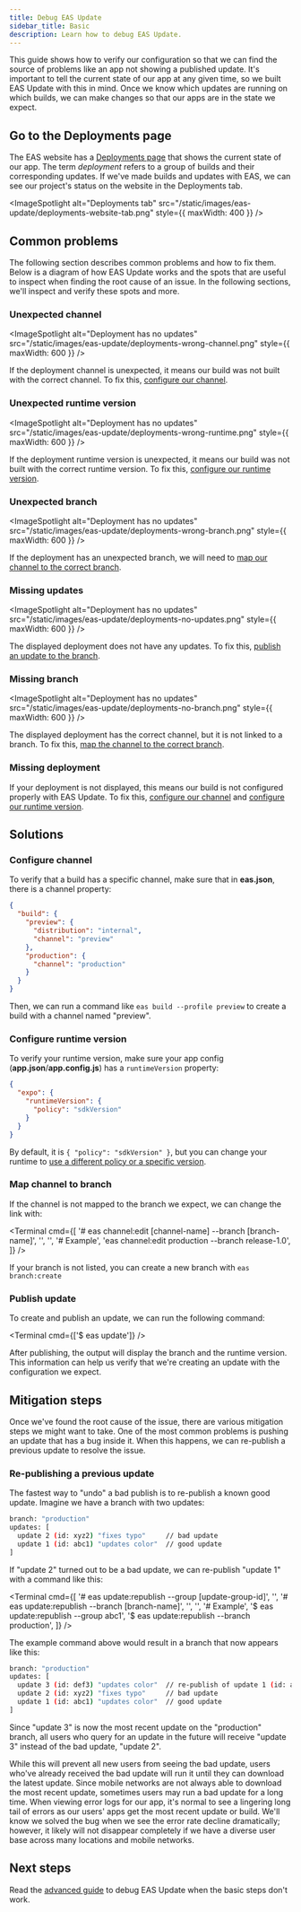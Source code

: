 ```yaml
---
title: Debug EAS Update
sidebar_title: Basic
description: Learn how to debug EAS Update.
---
```



This guide shows how to verify our configuration so that we can find the source of problems like an app not showing a published update. It's important to tell the current state of our app at any given time, so we built EAS Update with this in mind. Once we know which updates are running on which builds, we can make changes so that our apps are in the state we expect.

## Go to the Deployments page

The EAS website has a [Deployments page](https://expo.dev/accounts/[account]/projects/[project]/deployments) that shows the current state of our app. The term _deployment_ refers to a group of builds and their corresponding updates. If we've made builds and updates with EAS, we can see our project's status on the website in the Deployments tab.

<ImageSpotlight
  alt="Deployments tab"
  src="/static/images/eas-update/deployments-website-tab.png"
  style={{ maxWidth: 400 }}
/>

## Common problems

The following section describes common problems and how to fix them. Below is a diagram of how EAS Update works and the spots that are useful to inspect when finding the root cause of an issue. In the following sections, we'll inspect and verify these spots and more.

<ImageSpotlight alt="Map of debugging spots" src="/static/images/eas-update/debug-map.png" />

### Unexpected channel

<ImageSpotlight
  alt="Deployment has no updates"
  src="/static/images/eas-update/deployments-wrong-channel.png"
  style={{ maxWidth: 600 }}
/>

If the deployment channel is unexpected, it means our build was not built with the correct channel. To fix this, [configure our channel](/#configure-channel).

### Unexpected runtime version

<ImageSpotlight
  alt="Deployment has no updates"
  src="/static/images/eas-update/deployments-wrong-runtime.png"
  style={{ maxWidth: 600 }}
/>

If the deployment runtime version is unexpected, it means our build was not built with the correct runtime version. To fix this, [configure our runtime version](/#configure-runtime-version).

### Unexpected branch

<ImageSpotlight
  alt="Deployment has no updates"
  src="/static/images/eas-update/deployments-wrong-branch.png"
  style={{ maxWidth: 600 }}
/>

If the deployment has an unexpected branch, we will need to [map our channel to the correct branch](/#map-channel-to-branch).

### Missing updates

<ImageSpotlight
  alt="Deployment has no updates"
  src="/static/images/eas-update/deployments-no-updates.png"
  style={{ maxWidth: 600 }}
/>

The displayed deployment does not have any updates. To fix this, [publish an update to the branch](/#publish-update).

### Missing branch

<ImageSpotlight
  alt="Deployment has no updates"
  src="/static/images/eas-update/deployments-no-branch.png"
  style={{ maxWidth: 600 }}
/>

The displayed deployment has the correct channel, but it is not linked to a branch. To fix this, [map the channel to the correct branch](/#map-channel-to-branch).

### Missing deployment

If your deployment is not displayed, this means our build is not configured properly with EAS Update. To fix this, [configure our channel](/#configure-channel) and [configure our runtime version](/#configure-runtime-version).

## Solutions

### Configure channel

To verify that a build has a specific channel, make sure that in **eas.json**, there is a channel property:

```json eas.json
{
  "build": {
    "preview": {
      "distribution": "internal",
      "channel": "preview"
    },
    "production": {
      "channel": "production"
    }
  }
}
```

Then, we can run a command like `eas build --profile preview` to create a build with a channel named "preview".

### Configure runtime version

To verify your runtime version, make sure your app config (**app.json**/**app.config.js**) has a `runtimeVersion` property:

```json app.json
{
  "expo": {
    "runtimeVersion": {
      "policy": "sdkVersion"
    }
  }
}
```

By default, it is `{ "policy": "sdkVersion" }`, but you can change your runtime to [use a different policy or a specific version](/eas-update/runtime-versions).

### Map channel to branch

If the channel is not mapped to the branch we expect, we can change the link with:

<Terminal
  cmd={[
    '# eas channel:edit [channel-name] --branch [branch-name]',
    '',
    '',
    '# Example',
    'eas channel:edit production --branch release-1.0',
  ]}
/>

If your branch is not listed, you can create a new branch with `eas branch:create`

### Publish update

To create and publish an update, we can run the following command:

<Terminal cmd={['$ eas update']} />

After publishing, the output will display the branch and the runtime version. This information can help us verify that we're creating an update with the configuration we expect.

## Mitigation steps

Once we've found the root cause of the issue, there are various mitigation steps we might want to take. One of the most common problems is pushing an update that has a bug inside it. When this happens, we can re-publish a previous update to resolve the issue.

### Re-publishing a previous update

The fastest way to "undo" a bad publish is to re-publish a known good update. Imagine we have a branch with two updates:

```bash
branch: "production"
updates: [
  update 2 (id: xyz2) "fixes typo"     // bad update
  update 1 (id: abc1) "updates color"  // good update
]
```

If "update 2" turned out to be a bad update, we can re-publish "update 1" with a command like this:

<Terminal
  cmd={[
    '# eas update:republish --group [update-group-id]',
    '',
    '# eas update:republish --branch [branch-name]',
    '',
    '',
    '# Example',
    '$ eas update:republish --group abc1',
    '$ eas update:republish --branch production',
  ]}
/>

The example command above would result in a branch that now appears like this:

```bash
branch: "production"
updates: [
  update 3 (id: def3) "updates color"  // re-publish of update 1 (id: abc1)
  update 2 (id: xyz2) "fixes typo"     // bad update
  update 1 (id: abc1) "updates color"  // good update
]
```

Since "update 3" is now the most recent update on the "production" branch, all users who query for an update in the future will receive "update 3" instead of the bad update, "update 2".

While this will prevent all new users from seeing the bad update, users who've already received the bad update will run it until they can download the latest update. Since mobile networks are not always able to download the most recent update, sometimes users may run a bad update for a long time. When viewing error logs for our app, it's normal to see a lingering long tail of errors as our users' apps get the most recent update or build. We'll know we solved the bug when we see the error rate decline dramatically; however, it likely will not disappear completely if we have a diverse user base across many locations and mobile networks.

## Next steps

Read the [advanced guide](/eas-update/debug-advanced) to debug EAS Update when the basic steps don't work.